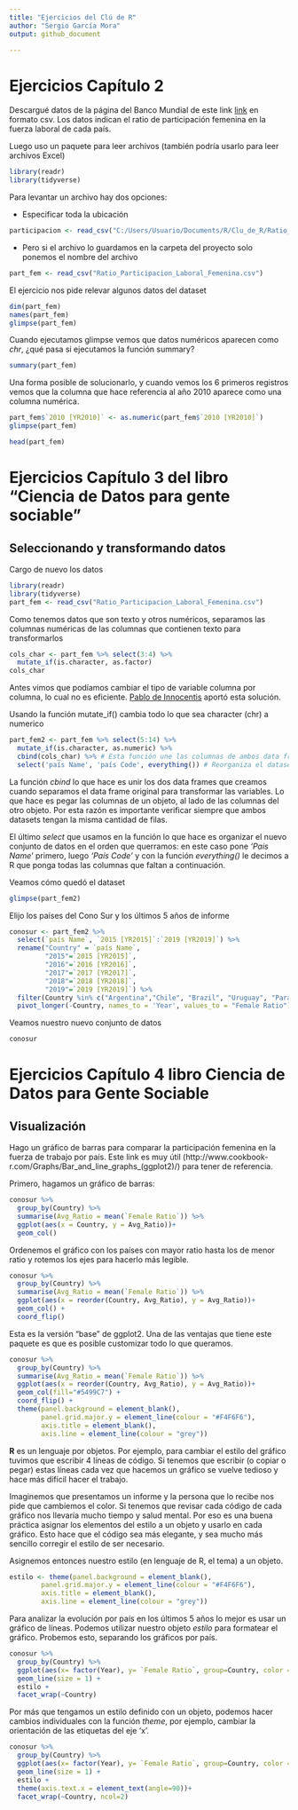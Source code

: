 ---
title: "Ejercicios del Clú de R"
author: "Sergio García Mora"
output: github_document

---


# Ejercicios Capítulo 2

Descargué datos de la página del Banco Mundial de este link [link](https://databank.bancomundial.org/source/gender-statistics/preview/on#) en formato csv. Los datos indican el ratio de participación femenina en la fuerza laboral de cada país.

Luego uso un paquete para leer archivos (también podría usarlo para leer archivos Excel)
```{r echo = TRUE, message=FALSE}
library(readr)
library(tidyverse)
```

Para levantar un archivo hay dos opciones:

* Especificar toda la ubicación
```{r echo = TRUE, message=FALSE}
participacion <- read_csv("C:/Users/Usuario/Documents/R/Clu_de_R/Ratio_Participacion_Laboral_Femenina.csv")
```

* Pero si el archivo lo guardamos en la carpeta del proyecto solo ponemos el nombre del archivo
```{r echo = TRUE, message=FALSE}
part_fem <- read_csv("Ratio_Participacion_Laboral_Femenina.csv")
```

El ejercicio nos pide relevar algunos datos del dataset
```{r echo = TRUE}
dim(part_fem)
names(part_fem)
glimpse(part_fem)
```
Cuando ejecutamos glimpse vemos que datos numéricos aparecen como *chr*, ¿qué pasa si ejecutamos la función summary?

```{r echo = TRUE}
summary(part_fem)
```

Una forma posible de solucionarlo, y cuando vemos los 6 primeros registros vemos que la columna que hace referencia al año 2010 aparece como una columna numérica.
```{r echo = TRUE}
part_fem$`2010 [YR2010]` <- as.numeric(part_fem$`2010 [YR2010]`)
glimpse(part_fem)

head(part_fem)
```

# Ejercicios Capítulo 3 del libro "Ciencia de Datos para gente sociable"
## Seleccionando y transformando datos

Cargo de nuevo los datos
```{r echo=TRUE, message=FALSE}
library(readr)
library(tidyverse)
part_fem <- read_csv("Ratio_Participacion_Laboral_Femenina.csv")
```

Como tenemos datos que son texto y otros numéricos, separamos las columnas numéricas de las columnas que contienen texto para transformarlos
```{r echo=TRUE}
cols_char <- part_fem %>% select(3:4) %>%
  mutate_if(is.character, as.factor)
cols_char
```

Antes vimos que podíamos cambiar el tipo de variable columna por columna, lo cual no es eficiente. [Pablo de Innocentis](https://www.linkedin.com/in/padeinnocentiis/) aportó esta solución.

Usando la función mutate_if() cambia todo lo que sea character (chr) a numerico
```{r echo=TRUE}
part_fem2 <- part_fem %>% select(5:14) %>%
  mutate_if(is.character, as.numeric) %>% 
  cbind(cols_char) %>% # Esta función une las columnas de ambos data frames
  select('país Name', 'país Code', everything()) # Reorganiza el dataset poniendo los nombres por delante
```
La función *cbind* lo que hace es unir los dos data frames que creamos cuando separamos el data frame original para transformar las variables. Lo que hace es pegar las columnas de un objeto, al lado de las columnas del otro objeto. Por esta razón es importante verificar siempre que ambos datasets tengan la misma cantidad de filas.

El último *select* que usamos en la función lo que hace es organizar el nuevo conjunto de datos en el orden que querramos: en este caso pone *'Pais Name'* primero, luego *'País Code'* y con la función *everything()* le decimos a R que ponga todas las columnas que faltan a continuación.

Veamos cómo quedó el dataset
```{r echo = TRUE}
glimpse(part_fem2)
```

Elijo los países del Cono Sur y los últimos 5 años de informe
```{r echo=TRUE}
conosur <- part_fem2 %>%
  select(`país Name`, `2015 [YR2015]`:`2019 [YR2019]`) %>%
  rename("Country" = `país Name`,
         "2015"=`2015 [YR2015]`,
         "2016"=`2016 [YR2016]`,
         "2017"=`2017 [YR2017]`,
         "2018"=`2018 [YR2018]`, 
         "2019"=`2019 [YR2019]`) %>%
  filter(Country %in% c("Argentina","Chile", "Brazil", "Uruguay", "Paraguay", 'Peru')) %>%
  pivot_longer(-Country, names_to = 'Year', values_to = "Female Ratio")
```

Veamos nuestro nuevo conjunto de datos
```{r echo=TRUE}
conosur
```

# Ejercicios Capítulo 4 libro Ciencia de Datos para Gente Sociable
## Visualización
Hago un gráfico de barras para comparar la participación femenina en la fuerza de trabajo por país.
Este link es muy útil (http://www.cookbook-r.com/Graphs/Bar_and_line_graphs_(ggplot2)/) para tener de referencia.

Primero, hagamos un gráfico de barras:
```{r echo=TRUE, results='asis'}
conosur %>%
  group_by(Country) %>%
  summarise(Avg_Ratio = mean(`Female Ratio`)) %>%
  ggplot(aes(x = Country, y = Avg_Ratio))+
  geom_col()
```

Ordenemos el gráfico con los países con mayor ratio hasta los de menor ratio y rotemos los ejes para hacerlo más legible.
```{r echo=TRUE}
conosur %>%
  group_by(Country) %>%
  summarise(Avg_Ratio = mean(`Female Ratio`)) %>%
  ggplot(aes(x = reorder(Country, Avg_Ratio), y = Avg_Ratio))+
  geom_col() +
  coord_flip() 
```

Esta es la versión "base" de ggplot2. Una de las ventajas que tiene este paquete es que es posible customizar todo lo que queramos.
```{r echo=TRUE}
conosur %>%
  group_by(Country) %>%
  summarise(Avg_Ratio = mean(`Female Ratio`)) %>%
  ggplot(aes(x = reorder(Country, Avg_Ratio), y = Avg_Ratio))+
  geom_col(fill="#5499C7") +
  coord_flip() +
  theme(panel.background = element_blank(),
        panel.grid.major.y = element_line(colour = "#F4F6F6"),
        axis.title = element_blank(),
        axis.line = element_line(colour = "grey"))
```

**R** es un lenguaje por objetos. Por ejemplo, para cambiar el estilo del gráfico tuvimos que escribir 4 líneas de código. Si tenemos que escribir (o copiar o pegar) estas líneas cada vez que hacemos un gráfico se vuelve tedioso y hace más difícil hacer el trabajo.

Imaginemos que presentamos un informe y la persona que lo recibe nos pide que cambiemos el color. Si tenemos que revisar cada código de cada gráfico nos llevaría mucho tiempo y salud mental. Por eso es una buena práctica asignar los elementos del estilo a un objeto y usarlo en cada gráfico. Esto hace que el código sea más elegante, y sea mucho más sencillo corregir el estilo de ser necesario.

Asignemos entonces nuestro estilo (en lenguaje de R, el tema) a un objeto.
```{r echo=TRUE}
estilo <- theme(panel.background = element_blank(),
        panel.grid.major.y = element_line(colour = "#F4F6F6"),
        axis.title = element_blank(),
        axis.line = element_line(colour = "grey"))
```

Para analizar la evolución por país en los últimos 5 años lo mejor es usar un gráfico de líneas. Podemos utilizar nuestro objeto *estilo* para formatear el gráfico. Probemos esto, separando los gráficos por país.
```{r echo = TRUE}
conosur %>%
  group_by(Country) %>%
  ggplot(aes(x= factor(Year), y= `Female Ratio`, group=Country, color = Country))+
  geom_line(size = 1) +
  estilo +
  facet_wrap(~Country)
```

Por más que tengamos un estilo definido con un objeto, podemos hacer cambios individuales con la función *theme*, por ejemplo, cambiar la orientación de las etiquetas del eje 'x'.
```{r echo=TRUE}
conosur %>%
  group_by(Country) %>%
  ggplot(aes(x= factor(Year), y= `Female Ratio`, group=Country, color = Country))+
  geom_line(size = 1) +
  estilo +
  theme(axis.text.x = element_text(angle=90))+
  facet_wrap(~Country, ncol=2)
```